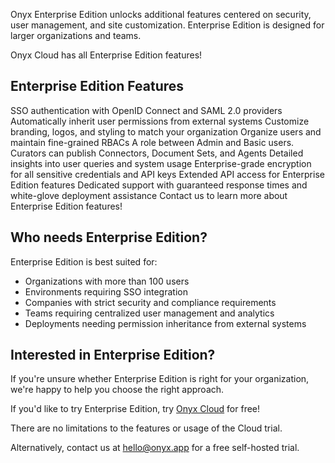 
Onyx Enterprise Edition unlocks additional features centered on security, user management, and site customization.
Enterprise Edition is designed for larger organizations and teams.

<Tip>
  Onyx Cloud has all Enterprise Edition features!
</Tip>

## Enterprise Edition Features

<CardGroup cols={2}>
  <Card title="OIDC/SAML" icon="sitemap" href="/deployment/authentication/oidc">
    SSO authentication with OpenID Connect and SAML 2.0 providers
  </Card>

  <Card title="Permission Sync Connectors" icon="sitemap" href="/admin/connectors/overview#permission-syncing-connectors">
    Automatically inherit user permissions from external systems
  </Card>

  <Card title="Whitelabeling" icon="brush" href="/admin/advanced_configs/white_labeling">
    Customize branding, logos, and styling to match your organization
  </Card>

  <Card title="User Groups & RBACs" icon="users" href="/admin/user_management/users_and_groups">
    Organize users and maintain fine-grained RBACs
  </Card>

  <Card title="Curator Role" icon="users" href="/admin/curators/overview">
    A role between Admin and Basic users. Curators can publish Connectors, Document Sets, and Agents
  </Card>

  <Card title="Usage Analytics" icon="chart-line" href="/admin/analytics/overview">
    Detailed insights into user queries and system usage
  </Card>

  <Card title="Encrypted Secrets" icon="key" href="/deployment/configuration/configuration">
    Enterprise-grade encryption for all sensitive credentials and API keys
  </Card>

  <Card title="Enterprise Edition APIs" icon="computer" href="/developers/overview">
    Extended API access for Enterprise Edition features
  </Card>

  <Card title="Priority Support" icon="headphones" href="/deployment/miscellaneous/contact_us">
    Dedicated support with guaranteed response times and white-glove deployment assistance
  </Card>

  <Card title="And More..." icon="ellipsis" href="/deployment/miscellaneous/contact_us">
    Contact us to learn more about Enterprise Edition features!
  </Card>
</CardGroup>

## Who needs Enterprise Edition?

Enterprise Edition is best suited for:
- Organizations with more than 100 users
- Environments requiring SSO integration
- Companies with strict security and compliance requirements
- Teams requiring centralized user management and analytics
- Deployments needing permission inheritance from external systems

## Interested in Enterprise Edition?

If you're unsure whether Enterprise Edition is right for your organization,
we're happy to help you choose the right approach.

If you'd like to try Enterprise Edition, try [Onyx Cloud](https://cloud.onyx.app) for free!

<Note>
  There are no limitations to the features or usage of the Cloud trial.
</Note>

Alternatively, contact us at hello@onyx.app for a free self-hosted trial.
